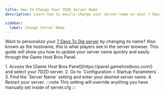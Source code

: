 ```yaml
---
title: How To Change Your 7D2D Server Name
description: Learn how to easily change your server name on your 7 Days To Die server. Follow our step-by-step guide to update your hostname and attract more players.

sidebar:
  label: Change Server Name
---
```


Want to personalize your [7 Days To Die server](https://www.gamehostbros.com/7-days-to-die-server-hosting/) by changing its name? Also known as the hostname, this is what players see in the server browser. This guide will show you how to update your server name quickly and easily through the Game Host Bros Panel.

<Steps>
1. Access the [Game Host Bros Panel](https://panel.gamehostbros.com/) and select your 7D2D server.
2. Go to `Configuration > Startup Parameters`.
3. Find the `Server Name` setting and enter your desired server name.
4. Restart your server.
</Steps>
:::note
This setting will override anything you have manually set inside of server.cfg
:::
